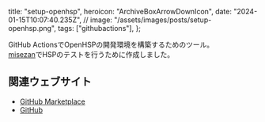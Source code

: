   title: "setup-openhsp",
  heroicon: "ArchiveBoxArrowDownIcon",
  date: "2024-01-15T10:07:40.235Z",
  //   image: "/assets/images/posts/setup-openhsp.png",
  tags: ["githubactions"],
};

GitHub ActionsでOpenHSPの開発環境を構築するためのツール。  
[misezan](/posts/misezan)でHSPのテストを行うために作成しました。

## 関連ウェブサイト

- [GitHub Marketplace](https://github.com/marketplace/actions/setup-openhsp-environment)
- [GitHub](https://github.com/BonyChops/setup-openhsp)